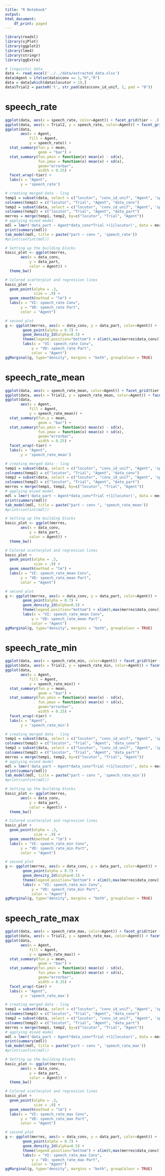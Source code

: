 ```yaml
---
title: "R Notebook"
output:
html_document:
    df_print: paged
---
```

```r
library(readxl)
library(sjPlot)
library(ggplot2)
library(lme4)
library(stringr)
library(ggExtra)
```

```r
# linguistic data
data <- read_excel('../../data/extracted_data.xlsx')
data$Agent = ifelse(data$conv == 1,"H","R")
data = data[which(data$locutor > 1),]
data$Trial2 = paste0('t', str_pad(data$conv_id_unif, 2, pad = "0"))
```

# speech_rate
```r
ggplot(data, aes(x = speech_rate, color=Agent)) + facet_grid(tier ~ .) + geom_histogram(aes(y=..density..), alpha=0.5, fill="white") + geom_density(alpha=.2)
ggplot(data, aes(x = Trial2, y = speech_rate, color=Agent)) + facet_grid(tier ~ .) + geom_boxplot()
ggplot(data, 
       aes(x = Agent,
           fill = Agent,  
           y = speech_rate)) +
  stat_summary(fun.y = mean,
               geom = "bar") +
  stat_summary(fun.ymin = function(x) mean(x) - sd(x), 
               fun.ymax = function(x) mean(x) + sd(x), 
               geom="errorbar", 
               width = 0.25) +
  facet_wrap(~tier) +
  labs(x = "Agent",
       y = 'speech_rate')
```


```r
# creating merged data - ling
temp1 = subset(data, select = c("locutor", "conv_id_unif", "Agent", 'speech_rate'), tier=='conversant')
colnames(temp1) = c("locutor", "Trial", "Agent", "data_conv")
temp2 = subset(data, select = c("locutor", "conv_id_unif", "Agent", 'speech_rate'), tier=='participant')
colnames(temp2) = c("locutor", "Trial", "Agent", "data_part")
merres = merge(temp1, temp2, by=c("locutor", "Trial", "Agent"))
# applying mixed model
mdl = lmer('data_part ~ Agent*data_conv*Trial +(1|locutor)', data = merres)
print(summary(mdl))
tab_model(mdl, title = paste("part ~ conv ", 'speech_rate'))
#print(confint(mdl))

```
```r
# Setting up the building blocks
basic_plot <- ggplot(merres,
       aes(x = data_conv,
           y = data_part,
           color = Agent)) +
  theme_bw()

# Colored scatterplot and regression lines
basic_plot +
  geom_point(alpha = .3, 
             size = .9) +
  geom_smooth(method = "lm") +
  labs(x = "VI: speech_rate Conv",
       y = "VD: speech_rate Part",
       color = "Agent")
```

```r
# second plot
g <- ggplot(merres, aes(x = data_conv, y = data_part, color=Agent)) + 
        geom_point(alpha = 0.7) + 
        geom_density_2d(alpha=0.5) + 
        theme(legend.position="bottom") + xlim(0,max(merres$data_conv)) + ylim(0,max(merres$data_part)) +
        labs(x = "VI: speech_rate Conv",
            y = "VD: speech_rate Part",
            color = "Agent")
ggMarginal(g, type="density", margins = "both", groupColour = TRUE)
```

# speech_rate_mean
```r
ggplot(data, aes(x = speech_rate_mean, color=Agent)) + facet_grid(tier ~ .) + geom_histogram(aes(y=..density..), alpha=0.5, fill="white") + geom_density(alpha=.2)
ggplot(data, aes(x = Trial2, y = speech_rate_mean, color=Agent)) + facet_grid(tier ~ .) + geom_boxplot()
ggplot(data, 
       aes(x = Agent,
           fill = Agent,  
           y = speech_rate_mean)) +
  stat_summary(fun.y = mean,
               geom = "bar") +
  stat_summary(fun.ymin = function(x) mean(x) - sd(x), 
               fun.ymax = function(x) mean(x) + sd(x), 
               geom="errorbar", 
               width = 0.25) +
  facet_wrap(~tier) +
  labs(x = "Agent",
       y = 'speech_rate_mean')
```


```r
# creating merged data - ling
temp1 = subset(data, select = c("locutor", "conv_id_unif", "Agent", 'speech_rate_mean'), tier=='conversant')
colnames(temp1) = c("locutor", "Trial", "Agent", "data_conv")
temp2 = subset(data, select = c("locutor", "conv_id_unif", "Agent", 'speech_rate_mean'), tier=='participant')
colnames(temp2) = c("locutor", "Trial", "Agent", "data_part")
merres = merge(temp1, temp2, by=c("locutor", "Trial", "Agent"))
# applying mixed model
mdl = lmer('data_part ~ Agent*data_conv*Trial +(1|locutor)', data = merres)
print(summary(mdl))
tab_model(mdl, title = paste("part ~ conv ", 'speech_rate_mean'))
#print(confint(mdl))

```
```r
# Setting up the building blocks
basic_plot <- ggplot(merres,
       aes(x = data_conv,
           y = data_part,
           color = Agent)) +
  theme_bw()

# Colored scatterplot and regression lines
basic_plot +
  geom_point(alpha = .3, 
             size = .9) +
  geom_smooth(method = "lm") +
  labs(x = "VI: speech_rate_mean Conv",
       y = "VD: speech_rate_mean Part",
       color = "Agent")
```

```r
# second plot
g <- ggplot(merres, aes(x = data_conv, y = data_part, color=Agent)) + 
        geom_point(alpha = 0.7) + 
        geom_density_2d(alpha=0.5) + 
        theme(legend.position="bottom") + xlim(0,max(merres$data_conv)) + ylim(0,max(merres$data_part)) +
        labs(x = "VI: speech_rate_mean Conv",
            y = "VD: speech_rate_mean Part",
            color = "Agent")
ggMarginal(g, type="density", margins = "both", groupColour = TRUE)
```

# speech_rate_min
```r
ggplot(data, aes(x = speech_rate_min, color=Agent)) + facet_grid(tier ~ .) + geom_histogram(aes(y=..density..), alpha=0.5, fill="white") + geom_density(alpha=.2)
ggplot(data, aes(x = Trial2, y = speech_rate_min, color=Agent)) + facet_grid(tier ~ .) + geom_boxplot()
ggplot(data, 
       aes(x = Agent,
           fill = Agent,  
           y = speech_rate_min)) +
  stat_summary(fun.y = mean,
               geom = "bar") +
  stat_summary(fun.ymin = function(x) mean(x) - sd(x), 
               fun.ymax = function(x) mean(x) + sd(x), 
               geom="errorbar", 
               width = 0.25) +
  facet_wrap(~tier) +
  labs(x = "Agent",
       y = 'speech_rate_min')
```


```r
# creating merged data - ling
temp1 = subset(data, select = c("locutor", "conv_id_unif", "Agent", 'speech_rate_min'), tier=='conversant')
colnames(temp1) = c("locutor", "Trial", "Agent", "data_conv")
temp2 = subset(data, select = c("locutor", "conv_id_unif", "Agent", 'speech_rate_min'), tier=='participant')
colnames(temp2) = c("locutor", "Trial", "Agent", "data_part")
merres = merge(temp1, temp2, by=c("locutor", "Trial", "Agent"))
# applying mixed model
mdl = lmer('data_part ~ Agent*data_conv*Trial +(1|locutor)', data = merres)
print(summary(mdl))
tab_model(mdl, title = paste("part ~ conv ", 'speech_rate_min'))
#print(confint(mdl))

```
```r
# Setting up the building blocks
basic_plot <- ggplot(merres,
       aes(x = data_conv,
           y = data_part,
           color = Agent)) +
  theme_bw()

# Colored scatterplot and regression lines
basic_plot +
  geom_point(alpha = .3, 
             size = .9) +
  geom_smooth(method = "lm") +
  labs(x = "VI: speech_rate_min Conv",
       y = "VD: speech_rate_min Part",
       color = "Agent")
```

```r
# second plot
g <- ggplot(merres, aes(x = data_conv, y = data_part, color=Agent)) + 
        geom_point(alpha = 0.7) + 
        geom_density_2d(alpha=0.5) + 
        theme(legend.position="bottom") + xlim(0,max(merres$data_conv)) + ylim(0,max(merres$data_part)) +
        labs(x = "VI: speech_rate_min Conv",
            y = "VD: speech_rate_min Part",
            color = "Agent")
ggMarginal(g, type="density", margins = "both", groupColour = TRUE)
```

# speech_rate_max
```r
ggplot(data, aes(x = speech_rate_max, color=Agent)) + facet_grid(tier ~ .) + geom_histogram(aes(y=..density..), alpha=0.5, fill="white") + geom_density(alpha=.2)
ggplot(data, aes(x = Trial2, y = speech_rate_max, color=Agent)) + facet_grid(tier ~ .) + geom_boxplot()
ggplot(data, 
       aes(x = Agent,
           fill = Agent,  
           y = speech_rate_max)) +
  stat_summary(fun.y = mean,
               geom = "bar") +
  stat_summary(fun.ymin = function(x) mean(x) - sd(x), 
               fun.ymax = function(x) mean(x) + sd(x), 
               geom="errorbar", 
               width = 0.25) +
  facet_wrap(~tier) +
  labs(x = "Agent",
       y = 'speech_rate_max')
```


```r
# creating merged data - ling
temp1 = subset(data, select = c("locutor", "conv_id_unif", "Agent", 'speech_rate_max'), tier=='conversant')
colnames(temp1) = c("locutor", "Trial", "Agent", "data_conv")
temp2 = subset(data, select = c("locutor", "conv_id_unif", "Agent", 'speech_rate_max'), tier=='participant')
colnames(temp2) = c("locutor", "Trial", "Agent", "data_part")
merres = merge(temp1, temp2, by=c("locutor", "Trial", "Agent"))
# applying mixed model
mdl = lmer('data_part ~ Agent*data_conv*Trial +(1|locutor)', data = merres)
print(summary(mdl))
tab_model(mdl, title = paste("part ~ conv ", 'speech_rate_max'))
#print(confint(mdl))

```
```r
# Setting up the building blocks
basic_plot <- ggplot(merres,
       aes(x = data_conv,
           y = data_part,
           color = Agent)) +
  theme_bw()

# Colored scatterplot and regression lines
basic_plot +
  geom_point(alpha = .3, 
             size = .9) +
  geom_smooth(method = "lm") +
  labs(x = "VI: speech_rate_max Conv",
       y = "VD: speech_rate_max Part",
       color = "Agent")
```

```r
# second plot
g <- ggplot(merres, aes(x = data_conv, y = data_part, color=Agent)) + 
        geom_point(alpha = 0.7) + 
        geom_density_2d(alpha=0.5) + 
        theme(legend.position="bottom") + xlim(0,max(merres$data_conv)) + ylim(0,max(merres$data_part)) +
        labs(x = "VI: speech_rate_max Conv",
            y = "VD: speech_rate_max Part",
            color = "Agent")
ggMarginal(g, type="density", margins = "both", groupColour = TRUE)
```
